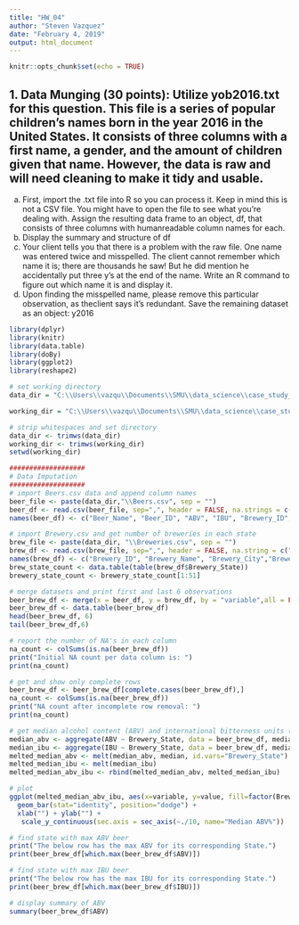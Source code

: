 ```yaml
---
title: "HW_04"
author: "Steven Vazquez"
date: "February 4, 2019"
output: html_document
---
```


```r
knitr::opts_chunk$set(echo = TRUE)
```
## 1. Data Munging (30 points): Utilize yob2016.txt for this question. This file is a series of popular children's names born in the year 2016 in the United States. It consists of three columns with a first name, a gender, and the amount of children given that name. However, the data is raw and will need cleaning to make it tidy and usable.
  a. First, import the .txt file into R so you can process it. Keep in mind this is not a CSV file. You might have to open the file to see what you're dealing with. Assign the resulting data frame to an object, df, that consists of three columns with humanreadable column names for each.
b. Display the summary and structure of df
c. Your client tells you that there is a problem with the raw file. One name was entered twice and misspelled. The client cannot remember which name it is; there are thousands he saw! But he did mention he accidentally put three y's at the end of the name. Write an R command to figure out which name it is and display it.
d. Upon finding the misspelled name, please remove this particular observation, as theclient says it's redundant. Save the remaining dataset as an object: y2016 
```r
library(dplyr)
library(knitr)
library(data.table)
library(doBy)
library(ggplot2)
library(reshape2)

# set working directory
data_dir = "C:\\Users\\vazqu\\Documents\\SMU\\data_science\\case_study_repo\\DATA_SCIENCE_CS01\\data"

working_dir = "C:\\Users\\vazqu\\Documents\\SMU\\data_science\\case_study_repo\\DATA_SCIENCE_CS01"

# strip whitespaces and set directory
data_dir <- trimws(data_dir)
working_dir <- trimws(working_dir)
setwd(working_dir)

###################
# Data Imputation
###################
# import Beers.csv data and append column names
beer_file <- paste(data_dir,"\\Beers.csv", sep = "")
beer_df <- read.csv(beer_file, sep=",", header = FALSE, na.strings = c("","NA"))
names(beer_df) <- c("Beer_Name", "Beer_ID", "ABV", "IBU", "Brewery_ID","Style", "Ounces")

# import Brewery.csv and get number of breweries in each state
brew_file <- paste(data_dir, "\\Breweries.csv", sep = "")
brew_df <- read.csv(brew_file, sep=",", header = FALSE, na.string = c("","NA"))
names(brew_df) <- c("Brewery_ID", "Brewery_Name", "Brewery_City","Brewery_State")
brew_state_count <- data.table(table(brew_df$Brewery_State))
brewery_state_count <- brewery_state_count[1:51]

# merge datasets and print first and last 6 observations
beer_brew_df <- merge(x = beer_df, y = brew_df, by = "variable",all = FALSE)
beer_brew_df <- data.table(beer_brew_df)
head(beer_brew_df, 6)
tail(beer_brew_df,6)

# report the number of NA's in each column
na_count <- colSums(is.na(beer_brew_df))
print("Initial NA count per data column is: ")
print(na_count)

# get and show only complete rows
beer_brew_df <- beer_brew_df[complete.cases(beer_brew_df),]
na_count <- colSums(is.na(beer_brew_df))
print("NA count after incomplete row removal: ")
print(na_count)

# get median alcohol content (ABV) and international bitterness units (IBU)
median_abv <- aggregate(ABV ~ Brewery_State, data = beer_brew_df, median)
median_ibu <- aggregate(IBU ~ Brewery_State, data = beer_brew_df, median)
melted_median_abv <- melt(median_abv, median, id.vars="Brewery_State")
melted_median_ibu <- melt(median_ibu)
melted_median_abv_ibu <- rbind(melted_median_abv, melted_median_ibu)

# plot 
ggplot(melted_median_abv_ibu, aes(x=variable, y=value, fill=factor(Brewery_State))) +
  geom_bar(stat="identity", position="dodge") +
  xlab("") + ylab("") +
   scale_y_continuous(sec.axis = sec_axis(~./10, name="Median ABV%"))

# find state with max ABV beer
print("The below row has the max ABV for its corresponding State.")
print(beer_brew_df[which.max(beer_brew_df$ABV)])

# find state with max IBU beer
print("The below row has the max IBU for its corresponding State.")
print(beer_brew_df[which.max(beer_brew_df$IBU)])

# display summary of ABV
summary(beer_brew_df$ABV)
  
```

